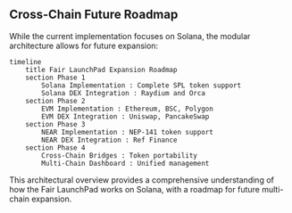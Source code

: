 

## Cross-Chain Future Roadmap

While the current implementation focuses on Solana, the modular architecture allows for future expansion:

```mermaid
timeline
    title Fair LaunchPad Expansion Roadmap
    section Phase 1
        Solana Implementation : Complete SPL token support
        Solana DEX Integration : Raydium and Orca
    section Phase 2
        EVM Implementation : Ethereum, BSC, Polygon
        EVM DEX Integration : Uniswap, PancakeSwap
    section Phase 3
        NEAR Implementation : NEP-141 token support
        NEAR DEX Integration : Ref Finance
    section Phase 4
        Cross-Chain Bridges : Token portability
        Multi-Chain Dashboard : Unified management
```

This architectural overview provides a comprehensive understanding of how the Fair LaunchPad works on Solana, with a roadmap for future multi-chain expansion.

